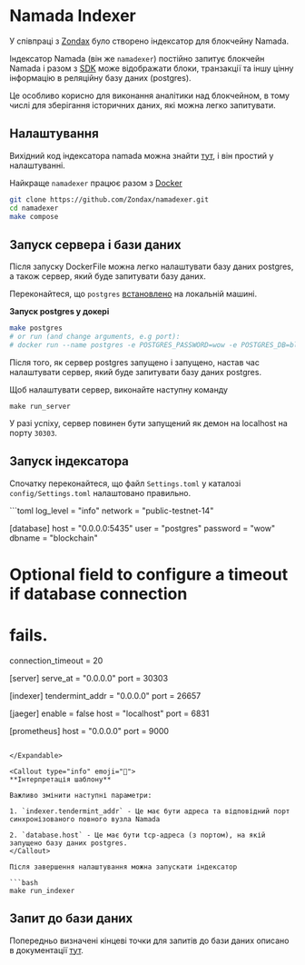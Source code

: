 
# Namada Indexer

У співпраці з [Zondax](https://zondax.ch/) було створено індексатор для блокчейну Namada.

Індексатор Namada (він же `namadexer`) постійно запитує блокчейн Namada і разом з [SDK](./sdk.mdx) може відображати блоки, транзакції та іншу цінну інформацію в реляційну базу даних (postgres).

Це особливо корисно для виконання аналітики над блокчейном, в тому числі для зберігання історичних даних, які можна легко запитувати.

## Налаштування

Вихідний код індексатора namada можна знайти [тут](https://github.com/zondax/namadexer), і він простий у налаштуванні.

Найкраще `namadexer` працює разом з [Docker](https://www.docker.com/products/docker-desktop)

```bash
git clone https://github.com/Zondax/namadexer.git
cd namadexer
make compose
```

## Запуск сервера і бази даних
Після запуску DockerFile можна легко налаштувати базу даних postgres, а також сервер, який буде запитувати базу даних.

Переконайтеся, що `postgres` [встановлено](https://www.postgresql.org/download/) на локальній машині.

**Запуск postgres у докері**
```bash
make postgres 
# or run (and change arguments, e.g port):
# docker run --name postgres -e POSTGRES_PASSWORD=wow -e POSTGRES_DB=blockchain -p 5432:5432 -d postgres
```
Після того, як сервер postgres запущено і запущено, настав час налаштувати сервер, який буде запитувати базу даних postgres.

Щоб налаштувати сервер, виконайте наступну команду
```
make run_server
```

У разі успіху, сервер повинен бути запущений як демон на localhost на порту `30303`.

## Запуск індексатора

Спочатку переконайтеся, що файл `Settings.toml` у каталозі `config/Settings.toml` налаштовано правильно.

<Expandable>
```toml
log_level = "info"
network = "public-testnet-14"

[database]
host = "0.0.0.0:5435"
user = "postgres"
password = "wow"
dbname = "blockchain"
# Optional field to configure a timeout if database connection 
# fails.
connection_timeout = 20


[server]
serve_at = "0.0.0.0"
port = 30303

[indexer]
tendermint_addr = "0.0.0.0"
port = 26657

[jaeger]
enable = false
host = "localhost"
port = 6831

[prometheus]
host = "0.0.0.0"
port = 9000
```

</Expandable>

<Callout type="info" emoji="👀">
**Інтерпретація шаблону**

Важливо змінити наступні параметри:

1. `indexer.tendermint_addr` - Це має бути адреса та відповідний порт синхронізованого повного вузла Namada

2. `database.host` - Це має бути tcp-адреса (з портом), на якій запущено базу даних postgres.
</Callout>

Після завершення налаштування можна запускати індексатор

```bash
make run_indexer
```

## Запит до бази даних

Попередньо визначені кінцеві точки для запитів до бази даних описано в документації [тут](https://github.com/Zondax/namadexer/blob/main/docs/04-server.md).

